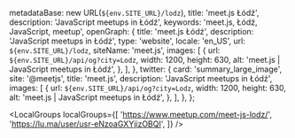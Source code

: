 
  metadataBase: new URL(`${env.SITE_URL}/lodz`),
  title: 'meet.js Łódź',
  description: 'JavaScript meetups in Łódź',
  keywords: 'meet.js, Łódź, JavaScript, meetup',
  openGraph: {
    title: 'meet.js Łódź',
    description: 'JavaScript meetups in Łódź',
    type: 'website',
    locale: 'en_US',
    url: `${env.SITE_URL}/lodz`,
    siteName: 'meet.js',
    images: [
      {
        url: `${env.SITE_URL}/api/og?city=Lodz`,
        width: 1200,
        height: 630,
        alt: 'meet.js | JavaScript meetups in Łódź',
      },
    ],
  },
  twitter: {
    card: 'summary_large_image',
    site: '@meetjs',
    title: 'meet.js',
    description: 'JavaScript meetups in Łódź',
    images: [
      {
        url: `${env.SITE_URL}/api/og?city=Lodz`,
        width: 1200,
        height: 630,
        alt: 'meet.js | JavaScript meetups in Łódź',
      },
    ],
  },
};

<CityBanner city="Łódź" background="city/lodz.jpg" />

<EventSection city="Łódź" />

<LocalGroups
  localGroups={[
    'https://www.meetup.com/meet-js-lodz/',
    'https://lu.ma/user/usr-eNzoaGXYjizOBQI',
  ]}
/>

<FAQ questions={LodzFAQ} />

<Organizers city="Lodz" organizers={LodzOrganizers} />

<CityEmail email="Lodz@meetjs.pl" />
